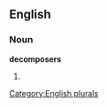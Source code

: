 ==English==

===Noun===
'''decomposers'''

# {{plural of|[[decomposer]]}}

[[Category:English plurals]]